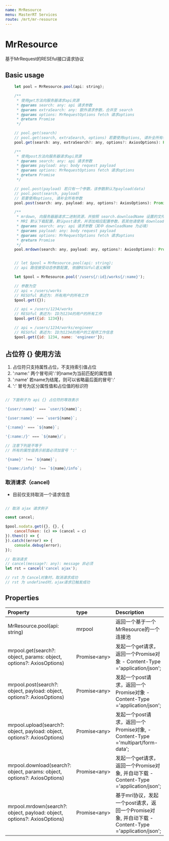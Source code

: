 ```yaml
---
name: MrResource
menu: MasterRT Services
route: /mrt/mr-resource
---
```



# MrResource

基于MrRequest的RESEful接口请求协议

## Basic usage

```javascript
    let pool = MrResource.pool(api: string);

    /**
     * 使用get方法向服务器请求api资源
     * @params search: any: api 请求参数
     * @params extraSearch: any: 额外请求参数，合并至 search
     * @params options: MrRequestOptions fetch 请求options
     * @return Promise
     */

    // pool.get(search)
    // pool.get(search, extraSearch, options) 若要使用options, 请补全所有参数
    pool.get(search: any, extraSearch?: any, options?: AxiosOptions): Promise;

    /**
     * 使用post方法向服务器请求api资源
     * @params search: any: api 请求参数
     * @params payload: any: body request payload
     * @params options: MrRequestOptions fetch 请求options
     * @return Promise
     */

    // pool.post(payload) 若只有一个参数，该参数默认为payload(data)
    // pool.post(search, payload)
    // 若要使用options, 请补全所有参数
    pool.post(search: any, payload: any, options?: AxiosOptions): Promise;

    /**
     * mrdown, 向服务器器请求二进制资源，并按照 search.downloadName 设置的文件类型下载文件
     * MRI 默认下载配置，默认post请求，并添加相应配置参数，若其他请使用 download
     * @params search: any: api 请求参数（其中 downloadName 为必填）
     * @params payload: any: body request payload
     * @params options: MrRequestOptions fetch 请求options
     * @return Promise
     */
    pool.mrdown(search: any, payload: any, options?: AxiosOptions): Promise;

```

```javascript

    // let $pool = MrResource.pool(api: string);
    // api 路径接受动态参数配置, 依据RESUful语义解释

    let $pool = MrResource.pool('/users{/:id}/works{/:name}');

    // 参数为空
    // api = /users/works
    // RESUful 表述为: 所有用户的所有工作
    $pool.get({});

    // api = /users/1234/works
    // RESUful 表述为: ID为1234的用户的所有工作
    $pool.get({id: 1234});

    // api = /users/1234/works/engineer
    // RESUful 表述为: ID为1234的用户的工程师工作信息
    $pool.get({id: 1234, name: 'engineer'});

```

## 占位符 {} 使用方法

1. 占位符只支持属性占位，不支持索引值占位
2. ':name:' 两个冒号间':'的name为当前匹配的属性值
3. ':name' 若name为结尾，则可以省略最后面的冒号':'
4. ':' 冒号为区分属性值和占位值的标识符

```javascript

// 下面例子为 api {} 占位符的等效表示

'{user/:name}' === `user/${name}`;

'{user:name}' === `user${name}`;

'{:name}' === `${name}`;

'{:name:/}' === `${name}/`;

// 注意下列是不等于
// 所有的属性值表示前面必须加冒号 ':'

'{name}' !== `${name}`;

'{name:/info}' !== `${name}/info`;

```

### 取消请求（cancel)

- 目前仅支持取消一个请求信息

```javascript

// 取消 ajax 请求例子

const cancel;

$pool.nodata.get({}, {}, {
    cancelToken: (c) => (cancel = c)
}).then(() => {
}).catch((error) => {
    console.debug(error);
});

// 取消请求
// cancel(message?: any): message 非必须
let rst = cancel('cancel ajax');

// rst 为 Cancel对象时，取消请求成功
// rst 为 undefined时，ajax请求已触发成功

```

## Properties

| Property | type | Description |
|:---------|:-----|:------------|
|MrResource.pool(api: string)|mrpool|返回一个基于一个MrResource的一个连接池|
|mrpool.get(search?: object, params: object, options?: AxiosOptions)|Promise\<any\>|发起一个get请求，返回一个Promise对象 - Content-Type ='application/json';|
|mrpool.post(search?: object, payload: object, options?: AxiosOptions)|Promise\<any\>|发起一个post请求，返回一个Promise对象 - Content-Type ='application/json';|
|mrpool.upload(search?: object, payload: object, options?: AxiosOptions)|Promise\<any\>|发起一个post请求，返回一个Promise对象, - Content-Type ='multipart/form-data';|
|mrpool.download(search?: object, params: object, options?: AxiosOptions)|Promise\<any\>|发起一个get请求，返回一个Promise对象, 并自动下载 - Content-Type ='application/json';|
|mrpool.mrdown(search?: object, payload: object, options?: AxiosOptions)|Promise\<any\>|基于mri协议，发起一个post请求，返回一个Promise对象, 并自动下载 - Content-Type ='application/json';|


